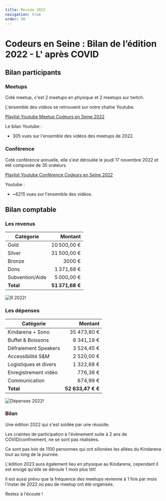 ```yaml
---
title: Review 2022
navigation: true
order: 90
---
```


<OGImage path="/images/ces/social.jpg" />


# Codeurs en Seine : Bilan de l’édition 2022 - L' après COVID

## Bilan participants

### Meetups

Coté meetup, c'est 2 meetups en physique et 2 meetups sur twitch.

L'ensemble des vidéos se retrouvent sur notre chaîne Youtube.

[Playlist Youtube Meetup Codeurs en Seine 2022](https://www.youtube.com/playlist?list=PLbbYL6fWx8Wx2W9Z1vamMJrow6_oE-xmn)

Le bilan Youtube :
* 305 vues sur l'ensemble des vidéos des meetups de 2022.


### Conférence

Coté conférence annuelle, elle s'est déroulée le jeudi 17 novembre 2022 et été composée de 35 orateurs.

[Playlist Youtube Conférence Codeurs en Seine 2022](https://www.youtube.com/watch?v=duSKKN_53xQ&list=PLbbYL6fWx8WyCEehq-sZx_iM3a4NVAoi-)


Youtube :
* ~6215 vues sur l'ensemble des vidéos.





## Bilan comptable

### Les revenus

| Catégorie |  Montant |
|---|---:|
| Gold  | 10 500,00 € |
| Silver  | 31 500,00 € |
| Bronze  | 3000 € |
| Dons  | 1 371,68 € |
| Subvention/Aide  | 5 000,00 € |
| **Total**  | **51 371,68 €** |

![R 2022!](/images/review/2022/Repartitions_des_financements.png)



### Les dépenses

| Catégorie |  Montant |
|---|---:|
| Kindarena + Sono | 35 473,80 € |
| Buffet & Boissons | 8 341,19 € |
| Défraiement Speakers | 3 524,45 € |
| Accessibilité S&M | 2 520,00 € |
| Logistiques et divers | 1 322,68 € |
| Enregistrement vidéo | 776,36 € |
| Communication | 674,99 € |
| **Total**  | **52 633,47 € €** |

![Dépenses 2022!](/images/review/2022/depenses-2022.png)


### Bilan

Une édition 2022 qui s'est soldée par une réussite.

Les craintes de participation à l'événement suite à 2 ans de COVID/confinement, ne se sont pas réalisées.

Ce sont pas loin de 1100 personnes qui ont sillonées les allées du Kindarena tout au long de la journée.

L'édition 2023 aura également lieu en physique au Kindarena, cependant il est envigé qu'elle se déroule 1 mois plus tôt!

Il est aussi prévu que la fréquence des meetups revienne à 1 fois par mois l'instar de 2022 où peu de meetup ont été organisés.

Restez à l'écoute !

